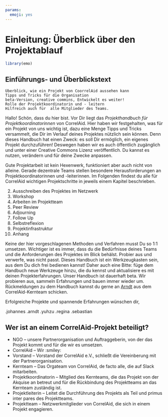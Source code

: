 ```yaml
---
params:
  emoji: yes
---
```


# Einleitung: Überblick über den Projektablauf {#intro}

```r
library(emo)
```


## Einführungs- und Überblickstext

```block
Überblick, wie ein Projekt von CoorrelAid aussehen kann
Tipps und Tricks für die Organisation
beta-Version, creative commins, Entwickelt es weiter!
Rolle der Projektkoordinatorin und - leitern
Hilfreich auch für  alle Mitglieder des Teams.
```


Hallo! Schön, dass du hier bist.
Vor Dir liegt das *Projekthandbuch für Projektkoordinatorinnen* von CorrelAid. Hier haben wir festgehalten, was für ein Projekt von uns wichtig ist, dazu eine Menge Tipps und Tricks versammelt, die Dir im Verlauf deines Projektes nützlich sein können. Denn dieses Handbuch hat einen Zweck: es soll Dir ermöglich, ein eigenes Projekt durchzuführen! Deswegen haben wir es auch öffentlich zugänglich und unter einer Creative Commons Lizenz veröffentlich. Du kannst es nutzen, verändern und für deine Zwecke anpassen.

Gute Projektarbeit ist kein Hexenwerk, funktioniert aber auch nicht von alleine. Gerade dezentrale Teams stellen besondere Herausforderungen an Projektkoordinatorinnen und -leiterinnen. Im Folgenden findest du alle für CorrelAid wichtigen Projektschritte in jeweils einem Kapitel beschrieben.  

2. Ausschreiben des Projektes im Netzwerk
3. Workshop
4. Arbeiten im Projektteam
5. Peer Review
6. Adjourning
7. Follow Up
8. Selbstreflexion
9. Projektinfrastruktur
10. Anhang

Keine der hier vorgeschlagenen Methoden und Verfahren musst Du so 1:1 umsetzen. Wichtiger ist es immer, dass du die Bedürfnisse deines Teams und die Anforderungen des Projektes im Blick behälst. Probier aus und verwerfe, was nicht passt. Dieses Handbuch ist ein Werkzeugkasten sein, aus dem Du dich frei bedienen kannst!
Daher auch eine Bitte: füge dem Handbuch neue Werkzeuge hinzu, die du kennst und aktualisiere es mit deinen Projekterfahrungen. Unser Handbuch ist dauerhaft beta. Wir probieren aus, sammeln Erfahrungen und bauen immer wieder um. Rückmeldungen zu dem Handbuch kannst du gerne an [Arndt](mailto:arndt.l@correlaidorg) aus dem CorrelAid-Kernteam schicken.

Erfolgreiche Projekte und spannende Erfahrungen wünschen dir,

.johannes .arndt .yuhzu .regina .sebastian

## Wer ist an einem CorrelAid-Projekt beteiligt?

- NGO -- unsere Partnerorganisation und Auftraggeberin, von der das Projekt kommt und für die wir es umsetzen. 
- CorrelAid -- Wir :smiley: 
- Vorstand -- Vorstand der CorrelAid e.V., schließt die Vereinberung mit der Partnerorganisation.
- Kernteam -- Das Orgateam von CorrelAid, de facto alle, die auf Slack mitarbeiten.
- Projektkoordinatorin -- Mitglied des Kernteams, die das Projekt von der Akquise an betreut und für die Rückbindung des Projektteams an das Kernteam zuständig ist.
- Projektleiterin -- Leitet die Durchführung des Projekts als Teil und primus inter pares des Projektteams. 
- Projektteam -- Netzwerkmitglieder von CorrelAid, die sich in einem Projekt engagieren.
